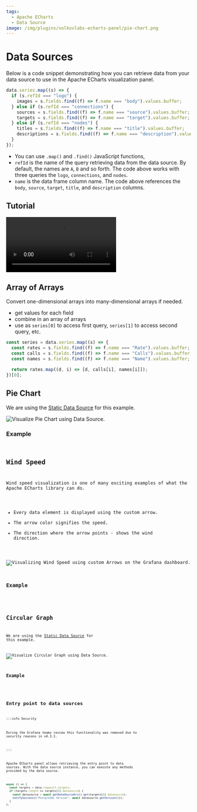 ```yaml
---
tags:
  - Apache ECharts
  - Data Source
image: /img/plugins/volkovlabs-echarts-panel/pie-chart.png
---
```



# Data Sources

Below is a code snippet demonstrating how you can retrieve data from your data source to use in the Apache ECharts visualization panel.

```javascript
data.series.map((s) => {
  if (s.refId === "logo") {
    images = s.fields.find((f) => f.name === "body").values.buffer;
  } else if (s.refId === "connections") {
    sources = s.fields.find((f) => f.name === "source").values.buffer;
    targets = s.fields.find((f) => f.name === "target").values.buffer;
  } else if (s.refId === "nodes") {
    titles = s.fields.find((f) => f.name === "title").values.buffer;
    descriptions = s.fields.find((f) => f.name === "description").values.buffer;
  }
});
```

- You can use `.map()` and `.find()` JavaScript functions,
- `refId` is the name of the query retrieving data from the data source. By default, the names are `A`, `B` and so forth. The code above works with three queries the `logo`, `connections`, and `nodes`.
- `name` is the data frame column name. The code above references the `body`, `source`, `target`, `title`, and `description` columns.

## Tutorial

<Video
  src="https://www.youtube.com/embed/K5YNMSIm9AM"
  title="How to use Data Source in Apache ECharts in 90 seconds."
/>

## Array of Arrays

Convert one-dimensional arrays into many-dimensional arrays if needed.

- get values for each field
- combine in an array of arrays
- use as `series[0]` to access first query, `series[1]` to access second query, etc.

```javascript
const series = data.series.map((s) => {
  const rates = s.fields.find((f) => f.name === "Rate").values.buffer;
  const calls = s.fields.find((f) => f.name === "Calls").values.buffer;
  const names = s.fields.find((f) => f.name === "Name").values.buffer;

  return rates.map((d, i) => [d, calls[i], names[i]]);
})[0];
```

## Pie Chart

We are using the [Static Data Source](/plugins/volkovlabs-static-datasource) for this example.

<Image
  title="Visualize Pie Chart using Data Source."
  src="/img/plugins/volkovlabs-echarts-panel/pie-chart.png"
/>

### Example

<Code
  url="https://github.com/VolkovLabs/volkovlabs.io/blob/main/docs/volkovlabs-echarts-panel/pie.js"
  language="js"
/>

## Wind Speed

Wind speed visualization is one of many exciting examples of what the Apache ECharts library can do.

- Every data element is displayed using the custom arrow.
- The arrow color signifies the speed.
- The direction where the arrow points - shows the wind direction.

<Image
  title="Visualizing Wind Speed using custom Arrows on the Grafana dashboard."
  src="/img/plugins/volkovlabs-echarts-panel/wind-speed.png"
/>

### Example

<Code
  url="https://github.com/VolkovLabs/volkovlabs.io/blob/main/docs/volkovlabs-echarts-panel/wind.js"
  language="js"
/>

## Circular Graph

We are using the [Static Data Source](/plugins/volkovlabs-static-datasource) for this example.

<Image
  title="Visualize Circular Graph using Data Source."
  src="/img/plugins/volkovlabs-echarts-panel/circular-graph.png"
/>

### Example

<Code
  url="https://github.com/VolkovLabs/volkovlabs.io/blob/main/docs/volkovlabs-echarts-panel/graph.js"
  language="js"
/>

## Entry point to data sources

:::info Security

During the Grafana teams review this functionality was removed due to security reasons in v4.3.1.

:::

Apache ECharts panel allows retrieving the entry point to data sources. With the data source instance, you can execute any methods provided by the data source.

```js
async () => {
  const targets = data.request?.targets;
  if (targets.length && targets[0].datasource) {
    const datasource = await getDataSourceSrv().get(targets[0].datasource);
    notifySuccess(["PostgreSQL Version", await datasource.getVersion()]);
  }
};
```
